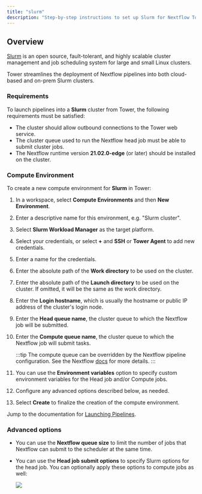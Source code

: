 ```yaml
---
title: "slurm"
description: "Step-by-step instructions to set up Slurm for Nextflow Tower."
---
```


## Overview

[Slurm](https://slurm.schedmd.com/overview.html) is an open source, fault-tolerant, and highly scalable cluster management and job scheduling system for large and small Linux clusters.

Tower streamlines the deployment of Nextflow pipelines into both cloud-based and on-prem Slurm clusters.

### Requirements

To launch pipelines into a **Slurm** cluster from Tower, the following requirements must be satisfied:

- The cluster should allow outbound connections to the Tower web service.
- The cluster queue used to run the Nextflow head job must be able to submit cluster jobs.
- The Nextflow runtime version **21.02.0-edge** (or later) should be installed on the cluster.

### Compute Environment

To create a new compute environment for **Slurm** in Tower:

1.  In a workspace, select **Compute Environments** and then **New Environment**.

2.  Enter a descriptive name for this environment, e.g. "Slurm cluster".

3.  Select **Slurm Workload Manager** as the target platform.

4.  Select your credentials, or select **+** and **SSH** or **Tower Agent** to add new credentials.

5.  Enter a name for the credentials.

6.  Enter the absolute path of the **Work directory** to be used on the cluster.

7.  Enter the absolute path of the **Launch directory** to be used on the cluster. If omitted, it will be the same as the work directory.

8.  Enter the **Login hostname**, which is usually the hostname or public IP address of the cluster's login node.

9.  Enter the **Head queue name**, the cluster queue to which the Nextflow job will be submitted.

10. Enter the **Compute queue name**, the cluster queue to which the Nextflow job will submit tasks.

    :::tip
    The compute queue can be overridden by the Nextflow pipeline configuration. See the Nextflow [docs](https://www.nextflow.io/docs/latest/process.html#queue) for more details.
    :::

11. You can use the **Environment variables** option to specify custom environment variables for the Head job and/or Compute jobs.

12. Configure any advanced options described below, as needed.

13. Select **Create** to finalize the creation of the compute environment.

Jump to the documentation for [Launching Pipelines](../launch/launchpad.mdx).

### Advanced options

- You can use the **Nextflow queue size** to limit the number of jobs that Nextflow can submit to the scheduler at the same time.

- You can use the **Head job submit options** to specify Slurm options for the head job. You can optionally apply these options to compute jobs as well:

  ![](./_images/head_job_propagation.png)
